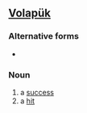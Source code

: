 ==[[Volapük]]==

===Alternative forms===
* {{l|vo|benosuf}}

===Noun===
{{infl|vo|noun}}

# a [[success]]
# a [[hit]]
